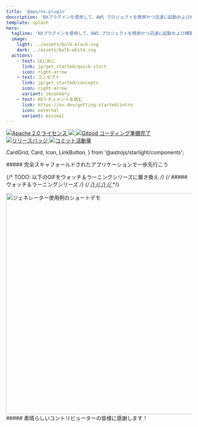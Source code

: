 ```yaml
---
title: '@aws/nx-plugin'
description: 'NXプラグインを使用して、AWS プロジェクトを簡単かつ迅速に起動および構築'
template: splash
hero:
  tagline: 'NXプラグインを使用して、AWS プロジェクトを簡単かつ迅速に起動および構築'
  image:
    light: ../assets/bulb-black.svg
    dark: ../assets/bulb-white.svg
  actions:
    - text: はじめに
      link: jp/get_started/quick-start
      icon: right-arrow
    - text: コンセプト
      link: jp/get_started/concepts
      icon: right-arrow
      variant: secondary
    - text: NXドキュメントを読む
      link: https://nx.dev/getting-started/intro
      icon: external
      variant: minimal
---
```




<p class="badges">
  <a href="https://opensource.org/licenses/Apache-2.0">
    <img
      src="https://img.shields.io/badge/License-Apache%202.0-yellowgreen.svg"
      alt="Apache 2.0 ライセンス"
    />
  </a>
  <a href="https://codecov.io/gh/awslabs/nx-plugin-for-aws">
    <img src="https://codecov.io/gh/awslabs/nx-plugin-for-aws/graph/badge.svg?token=X27pgFfxuQ" />
  </a>
  <a href="https://gitpod.io/new/?workspaceClass=g1-large#https://github.com/awslabs/nx-plugin-for-aws">
    <img
      src="https://img.shields.io/badge/Gitpod-ready--to--code-blue?logo=gitpod"
      alt="Gitpod コーディング準備完了"
    />
  </a>
  <a href="https://github.com/awslabs/nx-plugin-for-aws/actions/workflows/ci.yml">
    <img
      src="https://github.com/awslabs/nx-plugin-for-aws/actions/workflows/ci.yml/badge.svg"
      alt="リリースバッジ"
    />
  </a>
  <a href="https://github.com/awslabs/nx-plugin-for-aws/commits/main">
    <img
      src="https://img.shields.io/github/commit-activity/w/awslabs/nx-plugin-for-aws"
      alt="コミット活動量"
    />
  </a>
</p>

  CardGrid,
  Card,
  Icon,
  LinkButton,
} from '@astrojs/starlight/components';

<div class='container three-column grid-icons'>
##### 完全スキャフォールドされたアプリケーションで一歩先行こう

<CardGrid className="foo">
  <Card title="プロジェクトにコンポーネントを追加">
    <Icon name="puzzle" size="100px"/>
  </Card>
  <Card title="コード共有とシームレスな共同作業">
    <Icon name="seti:bicep" size="100px"/>
  </Card>
  <Card title="自由自在なプロジェクトカスタマイズ">
    <Icon name="seti:config" size="100px"/>
  </Card>
</CardGrid>
</div>

<div class='container'>

{/* TODO: 以下のGIFをウォッチ＆ラーニングシリーズに置き換え */}
{/* ##### ウォッチ＆ラーニングシリーズ */}
{/* <a href="/videos/course/overview"> */}
{/* <VideoPlayer link="https://www.youtube.com/watch?v=5u0Ds7wzUeI" /> */}
{/* </a> */}

<div style={{ width: '100%' }}>
  <Image
    style={{ margin: 'auto' }}
    src={websiteGeneratorGif}
    alt="ジェネレーター使用例のショートデモ"
    width="800"
    height="600"
  />
</div>

</div>

<div class="container">
  ##### 素晴らしいコントリビューターの皆様に感謝します！
  <ContributorList githubRepo="awslabs/nx-plugin-for-aws" />
</div>